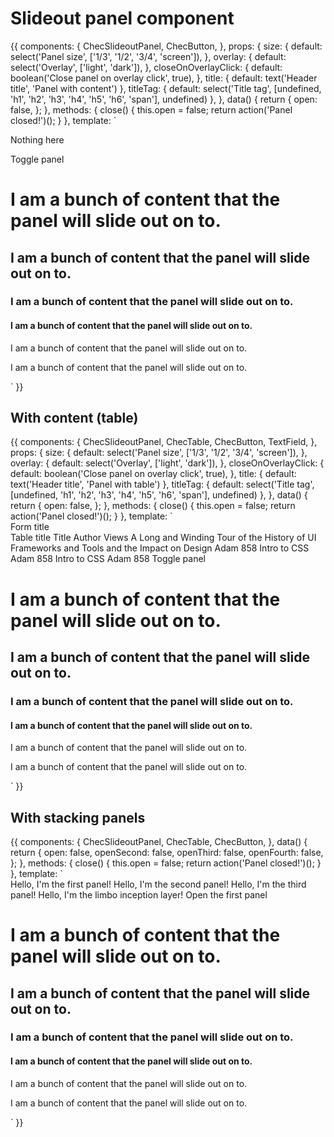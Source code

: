 
<Meta title="Components/Slideout panel" component={ChecSlideoutPanel} />

# Slideout panel component

<Props of={ChecSlideoutPanel} />

<Preview>
  <Story name="Default">
    {{
      components: {
        ChecSlideoutPanel,
        ChecButton,
      },
      props: {
        size: {
          default: select('Panel size', ['1/3', '1/2', '3/4', 'screen']),
        },
        overlay: {
          default: select('Overlay', ['light', 'dark']),
        },
        closeOnOverlayClick: {
          default: boolean('Close panel on overlay click', true),
        },
        title: {
          default: text('Header title', 'Panel with content')
        },
        titleTag: {
          default: select('Title tag', [undefined, 'h1', 'h2', 'h3', 'h4', 'h5', 'h6', 'span'], undefined)
        },
      },
      data() {
        return {
          open: false,
        };
      },
      methods: {
        close() {
          this.open = false;
          return action('Panel closed!')();
        }
      },
      template: `
        <div>
          <ChecSlideoutPanel
            v-if="open"
            :size="size"
            :overlay="overlay"
            :title="title"
            :titleTag="titleTag"
            @close="close"
            :closeOnOverlayClick="closeOnOverlayClick"
          >
            <p class="self-center mx-auto">Nothing here</p>
            <template v-slot:toolbar>
              <ChecButton
                variant="small"
                outline
                color="red"
              >
                Some action
              </ChecButton>
              <div class="flex">
                <ChecButton @click="close" color="primary" text-only class="p-0">
                  Cancel
                </ChecButton>
                <ChecButton class="ml-5" color="primary">
                  Save
                </ChecButton>
              </div>
            </template>
          </ChecSlideoutPanel>
          <ChecButton @click="open = !open" color="primary" class="m-20">
            Toggle panel
          </ChecButton>
          <h1 class="m-20 font-bold">I am a bunch of content that the panel will slide out on to.</h1>
          <h2 class="m-20">I am a bunch of content that the panel will slide out on to.</h2>
          <h3 class="m-20">I am a bunch of content that the panel will slide out on to.</h3>
          <h4 class="m-20">I am a bunch of content that the panel will slide out on to.</h4>
          <p class="m-20">I am a bunch of content that the panel will slide out on to.</p>
          <p class="m-20">I am a bunch of content that the panel will slide out on to.</p>
        </div>`
    }}
  </Story>
</Preview>

## With content (table)

<Preview>
  <Story name="With content">
    {{
      components: {
        ChecSlideoutPanel,
        ChecTable,
        ChecButton,
        TextField,
      },
      props: {
        size: {
          default: select('Panel size', ['1/3', '1/2', '3/4', 'screen']),
        },
        overlay: {
          default: select('Overlay', ['light', 'dark']),
        },
        closeOnOverlayClick: {
          default: boolean('Close panel on overlay click', true),
        },
        title: {
          default: text('Header title', 'Panel with table')
        },
        titleTag: {
          default: select('Title tag', [undefined, 'h1', 'h2', 'h3', 'h4', 'h5', 'h6', 'span'], undefined)
        },
      },
      data() {
        return {
          open: false,
        };
      },
      methods: {
        close() {
          this.open = false;
          return action('Panel closed!')();
        }
      },
      template: `
        <div>
          <ChecSlideoutPanel
            v-if="open"
            :size="size"
            :overlay="overlay"
            :title="title"
            :titleTag="titleTag"
            @close="close"
            :closeOnOverlayClick="closeOnOverlayClick"
          >
            <span class="block text-lg text-gray-500 font-bold mb-4">
              Form title
            </span>
            <!-- flex grid -->
            <div class="flex -mx-2 mb-6">
              <div class="w-1/2 px-2">
                <TextField
                  class="w-full"
                  placeholder="First Name"
                />
              </div>
              <div class="w-1/2 px-2">
                <TextField
                  class="w-full"
                  placeholder="Last Name"
                />
              </div>
            </div>
            <span class="block text-lg text-gray-500 font-bold mb-4">
              Table title
            </span>
            <!-- flex grid -->
            <ChecTable table-class="table-fixed">
              <thead>
                <tr>
                  <th class="w-1/2">Title</th>
                  <th class="w-1/2">Author</th>
                  <th class="w-1/2">Views</th>
                </tr>
              </thead>
              <tbody>
                <tr>
                  <td>A Long and Winding Tour of the History of UI Frameworks and Tools and the Impact on Design</td>
                  <td>Adam</td>
                  <td>858</td>
                </tr>
                <tr>
                  <td>Intro to CSS</td>
                  <td>Adam</td>
                  <td>858</td>
                </tr>
                <tr>
                  <td>Intro to CSS</td>
                  <td>Adam</td>
                  <td>858</td>
                </tr>
              </tbody>
          </ChecTable>
          <template v-slot:toolbar>
            <ChecButton
              variant="small"
              outline
              color="red"
            >
              Some action
            </ChecButton>
            <div class="flex">
              <ChecButton @click="close" color="primary" text-only class="p-0">
                Cancel
              </ChecButton>
              <ChecButton class="ml-5" color="primary">
                Save
              </ChecButton>
            </div>
          </template>
        </ChecSlideoutPanel>
        <ChecButton @click="open = !open" color="primary" class="m-20">
          Toggle panel
        </ChecButton>
        <h1 class="m-20 font-bold">I am a bunch of content that the panel will slide out on to.</h1>
        <h2 class="m-20">I am a bunch of content that the panel will slide out on to.</h2>
        <h3 class="m-20">I am a bunch of content that the panel will slide out on to.</h3>
        <h4 class="m-20">I am a bunch of content that the panel will slide out on to.</h4>
        <p class="m-20">I am a bunch of content that the panel will slide out on to.</p>
        <p class="m-20">I am a bunch of content that the panel will slide out on to.</p>
      </div>`
    }}
  </Story>
</Preview>

## With stacking panels

<Preview>
  <Story name="With stacking panels">
    {{
      components: {
        ChecSlideoutPanel,
        ChecTable,
        ChecButton,
      },
      data() {
        return {
          open: false,
          openSecond: false,
          openThird: false,
          openFourth: false,
        };
      },
      methods: {
        close() {
          this.open = false;
          return action('Panel closed!')();
        }
      },
      template: `
        <div>
          <ChecSlideoutPanel
            v-if="open"
            size="3/4"
            overlay="light"
            title="First panel"
            titleTag="h2"
            @close="close"
            closeOnOverlayClick
          >
            Hello, I'm the first panel!
            <ChecSlideoutPanel
              v-if="openSecond"
              title="Second panel"
              size="3/4"
              overlay="light"
              titleTag="h2"
              closeOnOverlayClick
              @close="openSecond = false"
            >
              Hello, I'm the second panel!
              <ChecSlideoutPanel
                v-if="openThird"
                title="Third panel"
                size="3/4"
                overlay="light"
                titleTag="h2"
                closeOnOverlayClick
                @close="openThird = false"
              >
                Hello, I'm the third panel!
                <ChecSlideoutPanel
                  v-if="openFourth"
                  title="Limbo panel"
                  size="3/4"
                  overlay="light"
                  titleTag="h2"
                  closeOnOverlayClick
                  @close="openFourth = false"
                >
                Hello, I'm the limbo inception layer!
                <template v-slot:toolbar>
                  <ChecButton @click="openFourth = false" color="primary" text-only class="p-0">
                    Cancel
                  </ChecButton>
                </template>
              </ChecSlideoutPanel>
                <template v-slot:toolbar>
                  <ChecButton
                    variant="small"
                    outline
                    color="primary"
                    @click="openFourth = true"
                  >
                    Open the fourth panel
                  </ChecButton>
                  <div class="flex">
                    <ChecButton @click="openThird = false" color="primary" text-only class="p-0">
                      Cancel
                    </ChecButton>
                    <ChecButton class="ml-5" color="primary">
                      Save
                    </ChecButton>
                  </div>
                </template>
              </ChecSlideoutPanel>
              <template v-slot:toolbar>
                <ChecButton
                  variant="small"
                  outline
                  color="primary"
                  @click="openThird = true"
                >
                  Open the third panel
                </ChecButton>
                <div class="flex">
                  <ChecButton @click="openSecond = false" color="primary" text-only class="p-0">
                    Cancel
                  </ChecButton>
                  <ChecButton class="ml-5" color="primary">
                    Save
                  </ChecButton>
                </div>
              </template>
            </ChecSlideoutPanel>
          <template v-slot:toolbar>
            <ChecButton
              variant="small"
              color="primary"
              outline
              @click="openSecond = true"
            >
              Open the second panel
            </ChecButton>
            <div class="flex">
              <ChecButton @click="close" color="primary" text-only class="p-0">
                Cancel
              </ChecButton>
              <ChecButton class="ml-5" color="primary">
                Save
              </ChecButton>
            </div>
          </template>
        </ChecSlideoutPanel>
        <ChecButton
          @click="open = !open"
          color="primary"
          class="m-20"
        >
          Open the first panel
        </ChecButton>
        <h1 class="m-20 font-bold">I am a bunch of content that the panel will slide out on to.</h1>
        <h2 class="m-20">I am a bunch of content that the panel will slide out on to.</h2>
        <h3 class="m-20">I am a bunch of content that the panel will slide out on to.</h3>
        <h4 class="m-20">I am a bunch of content that the panel will slide out on to.</h4>
        <p class="m-20">I am a bunch of content that the panel will slide out on to.</p>
        <p class="m-20">I am a bunch of content that the panel will slide out on to.</p>
      </div>`
    }}
  </Story>
</Preview>
